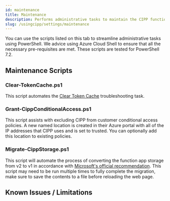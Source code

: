 ```yaml
---
id: maintenance
title: Maintenance
description: Performs administrative tasks to maintain the CIPP function app.
slug: /usingcipp/settings/maintenance
---
```


You can use the scripts listed on this tab to streamline administrative tasks using PowerShell. We advice using Azure Cloud Shell to ensure that all the necessary pre-requisites are met. These scripts are tested for PowerShell 7.2.

## Maintenance Scripts

### Clear-TokenCache.ps1

This script automates the [Clear Token Cache](/docs/general/troubleshooting/#clear-token-cache) troubleshooting task.

### Grant-CippConditionalAccess.ps1

This script assists with excluding CIPP from customer conditional access policies. A new named location is created in their Azure portal with all of the IP addresses that CIPP uses and is set to trusted. You can optionally add this location to existing policies.

### Migrate-CippStorage.ps1

This script will automate the process of converting the function app storage from v2 to v1 in accordance with [Microsoft's official recommendation](https://docs.microsoft.com/en-us/azure/azure-functions/durable/durable-functions-storage-providers#azure-storage). This script may need to be run multiple times to fully complete the migration, make sure to save the contents to a file before reloading the web page.

## Known Issues / Limitations

<NoKnownIssues />
